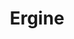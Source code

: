 ---
title: Ergine
aka:
  - LSA
  - d-lysergic acid amide
  - lysergamide
duration_chart_title: Oral Duration of Ergine
duration_chart:
  total: 5–8 h
  onset: 30m
  coming_up: 45m
  plateau: 5h
  coming_down: 90m
positive_effects: euphoria, empathy, stimulation
negative_effects: nausea, muscle tension, confusion, anxiety
neutral_effects: visuals
dosage_table:
  title: Oral Dosage of Ergine
  threshold: 0.25 mg
  light: 0.75 mg
  common: 1.5 mg
  strong: 2 mg
  heavy: 2.5+ mg
--- 